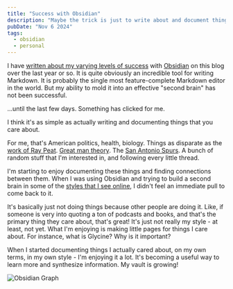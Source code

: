 ```yaml
---
title: "Success with Obsidian"
description: "Maybe the trick is just to write about and document things you actually care about."
pubDate: "Nov 6 2024"
tags:
  - obsidian
  - personal
---
```


I have [written about my varying levels of success](/tags/obsidian) with [Obsidian](https://obsidian.md/) on this blog over the last year or so. It is quite obviously an incredible tool for writing Markdown. It is probably the single most feature-complete Markdown editor in the world. But my ability to mold it into an effective "second brain" has not been successful.

...until the last few days. Something has clicked for me. 

I think it's as simple as actually writing and documenting things that you care about.

For me, that's American politics, health, biology. Things as disparate as the [work of Ray Peat](https://raypeat.com). [Great man theory](https://en.wikipedia.org/wiki/Great_man_theory). The [San Antonio Spurs](https://www.nba.com/spurs). A bunch of random stuff that I'm interested in, and following every little thread.

I'm starting to enjoy documenting these things and finding connections between them. When I was using Obsidian and trying to build a second brain in some of the [styles that I see online](/second-brain-less), I didn't feel an immediate pull to come back to it.

It's basically just not doing things because other people are doing it. Like, if someone is very into quoting a ton of podcasts and books, and that's the primary thing they care about, that's great! It's just not really my style - at least, not yet. What I'm enjoying is making little pages for things I care about. For instance, what is Glycine? Why is it important?

When I started documenting things I actually cared about, on my own terms, in my own style - I'm enjoying it a lot. It's becoming a useful way to learn more and synthesize information. My vault is growing!

<Image src={ObsidianGraph} alt="Obsidian Graph" />
